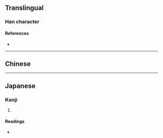 {{character info/new}}
==Translingual==

===Han character===
{{Han char|rn=9|rad=人|as=09|sn=11|four=|canj=OTBN|ids=⿰亻前}}

====References====
* {{Han ref|kx=0109.210|dkj=00829|dj=0233.100|hdz=10195.030|uh=5042|ud=20546}}

----

==Chinese==
{{zh-see|前|v}}

----

==Japanese==

===Kanji===
{{ja-kanji|grade=|rs=人09}}

# {{defn|lang=ja|sort=人09}}

====Readings====
* {{ja-readings|on=[[せん]] (sen)|kun=[[すすむ]] (susumu)}}